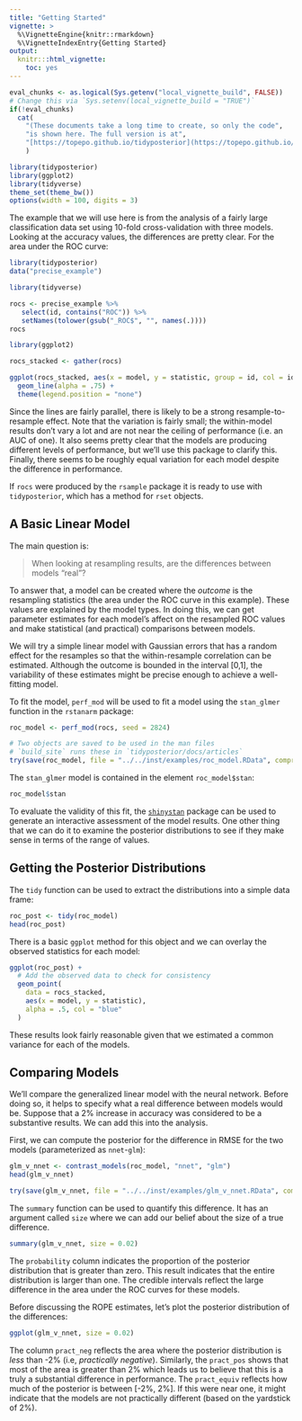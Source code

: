```yaml
---
title: "Getting Started"
vignette: >
  %\VignetteEngine{knitr::rmarkdown}
  %\VignetteIndexEntry{Getting Started}
output:
  knitr:::html_vignette:
    toc: yes
---
```


```r
eval_chunks <- as.logical(Sys.getenv("local_vignette_build", FALSE))
# Change this via `Sys.setenv(local_vignette_build = "TRUE")`
if(!eval_chunks) 
  cat(
    "(These documents take a long time to create, so only the code",
    "is shown here. The full version is at",
    "[https://topepo.github.io/tidyposterior](https://topepo.github.io/tidyposterior).)"
    )
```

```r
library(tidyposterior)
library(ggplot2)
library(tidyverse)
theme_set(theme_bw())
options(width = 100, digits = 3)
```

The example that we will use here is from the analysis of a fairly large classification data set using 10-fold cross-validation with three models. Looking at the accuracy values, the differences are pretty clear. For the area under the ROC curve:

```r
library(tidyposterior)
data("precise_example")

library(tidyverse)

rocs <- precise_example %>%
   select(id, contains("ROC")) %>%
   setNames(tolower(gsub("_ROC$", "", names(.)))) 
rocs

library(ggplot2)

rocs_stacked <- gather(rocs)

ggplot(rocs_stacked, aes(x = model, y = statistic, group = id, col = id)) + 
  geom_line(alpha = .75) + 
  theme(legend.position = "none")
```

Since the lines are fairly parallel, there is likely to be a strong resample-to-resample effect. Note that the variation is fairly small; the within-model results don't vary a lot and are not near the ceiling of performance (i.e. an AUC of one). It also seems pretty clear that the models are producing different levels of performance, but we'll use this package to clarify this. Finally, there seems to be roughly equal variation for each model despite the difference in performance. 

If `rocs` were produced by the `rsample` package it is ready to use with `tidyposterior`, which has a method for `rset` objects. 

## A Basic Linear Model

The main question is:

> When looking at resampling results, are the differences between models "real"?

To answer that, a model can be created where the _outcome_ is the resampling statistics (the area under the ROC curve in this example). These values are explained by the model types. In doing this, we can get parameter estimates for each model's affect on the resampled ROC values and make statistical (and practical) comparisons between models. 

We will try a simple linear model with Gaussian errors that has a random effect for the resamples so that the within-resample correlation can be estimated. Although the outcome is bounded in the interval [0,1], the variability of these estimates might be precise enough to achieve a well-fitting model. 

To fit the model, `perf_mod` will be used to fit a model using the `stan_glmer` function in the `rstanarm` package: 

```r
roc_model <- perf_mod(rocs, seed = 2824)
```
```r
# Two objects are saved to be used in the man files
# `build_site` runs these in `tidyposterior/docs/articles`
try(save(roc_model, file = "../../inst/examples/roc_model.RData", compress = TRUE), silent = TRUE)
```

The `stan_glmer` model is contained in the element `roc_model$stan`:

```r
roc_model$stan
```

To evaluate the validity of this fit, the [`shinystan`](http://mc-stan.org/users/interfaces/shinystan) package can be used to generate an interactive assessment of the model results. One other thing that we can do it to examine the posterior distributions to see if they make sense in terms of the range of values.

## Getting the Posterior Distributions

The `tidy` function can be used to extract the distributions into a simple data frame: 

```r
roc_post <- tidy(roc_model)
head(roc_post)
```

There is a basic `ggplot` method for this object and we can overlay the observed statistics for each model:

```r
ggplot(roc_post) + 
  # Add the observed data to check for consistency 
  geom_point(
    data = rocs_stacked, 
    aes(x = model, y = statistic), 
    alpha = .5, col = "blue"
  )
```

These results look fairly reasonable given that we estimated a common variance for each of the models. 

## Comparing Models

We'll compare the generalized linear model with the neural network. Before doing so, it helps to specify what a real difference between models would be. Suppose that a 2% increase in accuracy was considered to be a substantive results. We can add this into the analysis. 

First, we can compute the posterior for the difference in RMSE for the two models (parameterized as `nnet`-`glm`):

```r
glm_v_nnet <- contrast_models(roc_model, "nnet", "glm")
head(glm_v_nnet)
```

```r
try(save(glm_v_nnet, file = "../../inst/examples/glm_v_nnet.RData", compress = TRUE), silent = TRUE)
```

The `summary` function can be used to quantify this difference. It has an argument called `size` where we can add our belief about the size of a true difference. 

```r
summary(glm_v_nnet, size = 0.02)
```
The `probability` column indicates the proportion of the posterior distribution that is greater than zero. This result indicates that the entire distribution is larger than one. The credible intervals reflect the large difference in the area under the ROC curves for these models. 

Before discussing the ROPE estimates, let's plot the posterior distribution of the differences:

```r
ggplot(glm_v_nnet, size = 0.02)
```

The column `pract_neg` reflects the area where the posterior distribution is _less_ than -2% (i.e, _practically negative_). Similarly, the `pract_pos` shows that most of the area is greater than 2% which leads us to believe that this is a truly a substantial difference in performance. The `pract_equiv` reflects how much of the posterior is between [-2%, 2%]. If this were near one, it might indicate that the models are not practically different (based on the yardstick of 2%). 

